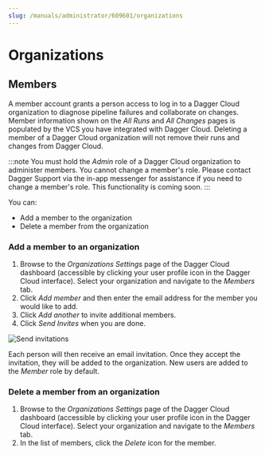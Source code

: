 ```yaml
---
slug: /manuals/administrator/609601/organizations
---
```


# Organizations

## Members

A member account grants a person access to log in to a Dagger Cloud organization to diagnose pipeline failures and collaborate on changes. Member information shown on the *All Runs* and *All Changes* pages is populated by the VCS you have integrated with Dagger Cloud. Deleting a member of a Dagger Cloud organization will not remove their runs and changes from Dagger Cloud.

:::note
You must hold the *Admin* role of a Dagger Cloud organization to administer members. You cannot change a member's role. Please contact Dagger Support via the in-app messenger for assistance if you need to change a member's role. This functionality is coming soon.
:::

You can:

* Add a member to the organization
* Delete a member from the organization

### Add a member to an organization

1. Browse to the *Organizations Settings* page of the Dagger Cloud dashboard (accessible by clicking your user profile icon in the Dagger Cloud interface). Select your organization and navigate to the *Members* tab.
1. Click *Add member* and then enter the email address for the member you would like to add.
1. Click *Add another* to invite additional members.
1. Click *Send Invites* when you are done.

![Send invitations](/img/current_docs/manuals/administrator/cloud/invite-members.png)

Each person will then receive an email invitation. Once they accept the invitation, they will be added to the organization. New users are added to the *Member* role by default.

### Delete a member from an organization

1. Browse to the *Organizations Settings* page of the Dagger Cloud dashboard (accessible by clicking your user profile icon in the Dagger Cloud interface). Select your organization and navigate to the *Members* tab.
1. In the list of members, click the *Delete* icon for the member.
